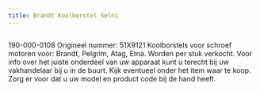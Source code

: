 ```yaml
---
title: Brandt Koolborstel Selni
---
```



<Image src={imageProduct} width={imageProduct.width} alt="" />


190-000-0108
Origineel nummer: 51X9121
Koolborstels voor schroef motoren voor: Brandt, Pelgrim, Atag, Etna.
Worden per stuk verkocht.
Voor info over het juiste onderdeel van uw apparaat kunt u terecht bij uw vakhandelaar bij u in de buurt. Kijk eventueel onder het item waar te koop. Zorg er voor dat u uw model en product code bij de hand heeft.
